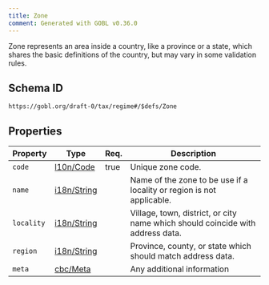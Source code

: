 ```yaml
---
title: Zone
comment: Generated with GOBL v0.36.0
---
```


Zone represents an area inside a country, like a province or a state, which shares the basic definitions of the country, but may vary in some validation rules.

## Schema ID

`https://gobl.org/draft-0/tax/regime#/$defs/Zone`

## Properties

| Property   | Type                                | Req. | Description                                                                    |
|------------|-------------------------------------|------|--------------------------------------------------------------------------------|
| `code`     | [l10n/Code](/draft-0/l10n/code)     | true | Unique zone code.                                                              |
| `name`     | [i18n/String](/draft-0/i18n/string) |      | Name of the zone to be use if a locality or region is not applicable.          |
| `locality` | [i18n/String](/draft-0/i18n/string) |      | Village, town, district, or city name which should coincide with address data. |
| `region`   | [i18n/String](/draft-0/i18n/string) |      | Province, county, or state which should match address data.                    |
| `meta`     | [cbc/Meta](/draft-0/cbc/meta)       |      | Any additional information                                                     |

